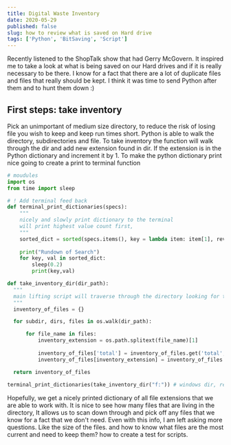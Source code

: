 ```yaml
---
title: Digital Waste Inventory
date: 2020-05-29
published: false
slug: how to review what is saved on Hard drive
tags: ['Python', 'BitSaving', 'Script']
---
```


Recently listened to the ShopTalk show that had Gerry McGovern. It inspired me to take a look at what is being saved on our Hard drives and if it is really necessary to be there. I know for a fact that there are a lot of duplicate files and files that really should be kept. I think it was time to send Python after them and to hunt them down :)

## First steps: take inventory

Pick an unimportant of medium size directory, to reduce the risk of losing file you wish to keep and keep run times short. Python is able to walk the directory, subdirectories and file. To take inventory the function will walk through the dir and add new extension found in dir. If the extension is in the Python dictionary and increment it by 1. To make the python dictionary print nice going to create a print to terminal function  

```python
# moudules 
import os
from time import sleep

# ! Add terminal feed back 
def terminal_print_dictionaries(specs):
    """ 
    nicely and slowly print dictionary to the terminal
    will print highest value count first,
    """
    sorted_dict = sorted(specs.items(), key = lambda item: item[1], reverse = True)
    
    print("Rundown of Search")
    for key, val in sorted_dict:
        sleep(0.2)
        print(key,val)

def take_inventory_dir(dir_path):
  """
  main lifting script will traverse through the directory looking for the files that can be removed
  """
  inventory_of_files = {}

  for subdir, dirs, files in os.walk(dir_path):

      for file_name in files:
          inventory_extension = os.path.splitext(file_name)[1]
          
          inventory_of_files['total'] = inventory_of_files.get('total',0)+1  # total file count in dir
          inventory_of_files[inventory_extension] = inventory_of_files.get(inventory_extension,0)+1

  return inventory_of_files
    
terminal_print_dictionaries(take_inventory_dir("f:")) # windows dir, replace to what ever desired 
```
Hopefully, we get a nicely printed dictionary of all file extensions that we are able to work with. It is nice to see how many files that are living in the directory, It allows us to scan down through and pick off any files that we know for a fact that we don't need. Even with this info, I am left asking more questions. Like the size of the files. and how to know what files are the most current and need to keep them? how to create a test for scripts.


